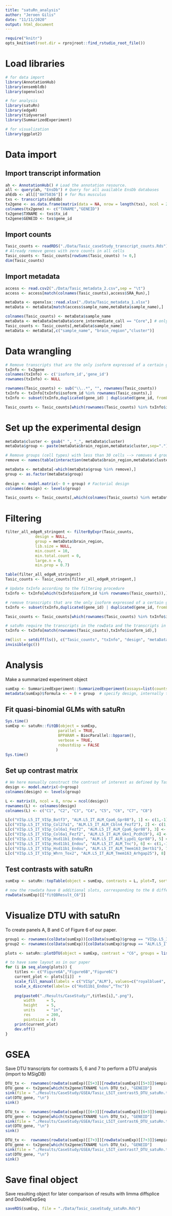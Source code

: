 ```yaml
---
title: "satuRn_analysis"
author: "Jeroen Gilis"
date: "11/11/2020"
output: html_document
---
```


```r
require("knitr")
opts_knit$set(root.dir = rprojroot::find_rstudio_root_file())
```

# Load libraries

```r
# for data import
library(AnnotationHub)
library(ensembldb)
library(openxlsx)

# for analysis
library(satuRn)
library(edgeR)
library(tidyverse)
library(SummarizedExperiment)

# for visualization
library(ggplot2)
```

# Data import

## Import transcript information

```r
ah <- AnnotationHub() # Load the annotation resource.
all <- query(ah, "EnsDb") # Query for all available EnsDb databases
ahEdb <- all[["AH75036"]] # for Mus musculus
txs <- transcripts(ahEdb)
tx2gene <- as.data.frame(matrix(data = NA, nrow = length(txs), ncol = 2))
colnames(tx2gene) <- c("TXNAME","GENEID")
tx2gene$TXNAME <- txs$tx_id
tx2gene$GENEID <- txs$gene_id
```

## Import counts

```r
Tasic_counts <- readRDS("./Data/Tasic_caseStudy_transcript_counts.Rds")
# Already remove genes with zero counts in all cells
Tasic_counts <- Tasic_counts[rowSums(Tasic_counts) != 0,]
dim(Tasic_counts)
```

## Import metadata

```r
access <- read.csv2("./Data/Tasic_metadata_2.csv",sep = "\t")
access <- access[match(colnames(Tasic_counts),access$SRA_Run),]

metaData <- openxlsx::read.xlsx("./Data/Tasic_metadata_1.xlsx")
metaData <- metaData[match(access$sample_name,metaData$sample_name),]

colnames(Tasic_counts) <- metaData$sample_name
metaData <- metaData[metaData$core_intermediate_call == "Core",] # only retain cell that were unambiguously assigned to a certain cell type (cluster)
Tasic_counts <- Tasic_counts[,metaData$sample_name]
metaData <- metaData[,c("sample_name", "brain_region","cluster")]
```

# Data wrangling

```r
# Remove transcripts that are the only isoform expressed of a certain gene
txInfo <- tx2gene
colnames(txInfo) <- c('isoform_id','gene_id')
rownames(txInfo) <- NULL

rownames(Tasic_counts) <- sub("\\..*", "", rownames(Tasic_counts))
txInfo <- txInfo[txInfo$isoform_id %in% rownames(Tasic_counts),]
txInfo <- subset(txInfo,duplicated(gene_id) | duplicated(gene_id, fromLast=TRUE))

Tasic_counts <- Tasic_counts[which(rownames(Tasic_counts) %in% txInfo$isoform_id),]
```

# Set up the experimental design

```r
metaData$cluster <- gsub(" ", "_", metaData$cluster)
metaData$group <- paste(metaData$brain_region,metaData$cluster,sep=".")

# Remove groups (cell types) with less than 30 cells --> removes 4 groups
remove <- names(table(interaction(metaData$brain_region,metaData$cluster))[table(interaction(metaData$brain_region,metaData$cluster)) < 30])

metaData <- metaData[-which(metaData$group %in% remove),]
group <- as.factor(metaData$group)
 
design <- model.matrix(~ 0 + group) # Factorial design
colnames(design) <- levels(group)

Tasic_counts <- Tasic_counts[,which(colnames(Tasic_counts) %in% metaData$sample_name)]
```

# Filtering

```r
filter_all_edgeR_stringent <- filterByExpr(Tasic_counts,
             design = NULL,
             group = metaData$brain_region,
             lib.size = NULL,
             min.count = 10,
             min.total.count = 0,
             large.n = 0,
             min.prop = 0.7)

table(filter_all_edgeR_stringent)
Tasic_counts <- Tasic_counts[filter_all_edgeR_stringent,]
```

```r
# Update txInfo according to the filtering procedure
txInfo <- txInfo[which(txInfo$isoform_id %in% rownames(Tasic_counts)),]

# remove transcripts that are the only isoform expressed of a certain gene (after filtering)
txInfo <- subset(txInfo,duplicated(gene_id) | duplicated(gene_id, fromLast=TRUE))

Tasic_counts <- Tasic_counts[which(rownames(Tasic_counts) %in% txInfo$isoform_id),]

# satuRn require the transcripts in the rowData and the transcripts in the count matrix to be in the same order. If not, the resulting models will be matched to the wrong rowData
txInfo <- txInfo[match(rownames(Tasic_counts),txInfo$isoform_id),]

rm(list = setdiff(ls(), c("Tasic_counts", "txInfo", "design", "metaData", "tx2gene","group")))
invisible(gc())
```

# Analysis

Make a summarized experiment object

```r
sumExp <- SummarizedExperiment::SummarizedExperiment(assays=list(counts=Tasic_counts), colData = metaData, rowData = txInfo)
metadata(sumExp)$formula <- ~ 0 + group  # specify design, internally the fit function will then use design <- model.matrix(sumExp@metadata$formula, colData(sumExp))
```

## Fit quasi-binomial GLMs with satuRn

```r
Sys.time()
sumExp <- satuRn::fitQB(object = sumExp,
                       parallel = TRUE,
                       BPPARAM = BiocParallel::bpparam(),
                       verbose = TRUE,
                       robustdisp = FALSE
                      )
Sys.time()
```

## Set up contrast matrix

```r
# We here manually construct the contrast of interest as defined by Tasic et al.
design <- model.matrix(~0+group)
colnames(design) <- levels(group)

L <- matrix(0, ncol = 8, nrow = ncol(design))
rownames(L) <- colnames(design)
colnames(L) <- c("C1", "C2", "C3", "C4", "C5", "C6", "C7", "C8")

L[c("VISp.L5_IT_VISp_Batf3", "ALM.L5_IT_ALM_Cpa6_Gpr88"), 1] <- c(1,-1)
L[c("VISp.L5_IT_VISp_Col27a1", "ALM.L5_IT_ALM_Cbln4_Fezf2"), 2] <- c(1,-1)
L[c("VISp.L5_IT_VISp_Col6a1_Fezf2", "ALM.L5_IT_ALM_Cpa6_Gpr88"), 3] <- c(1,-1)
L[c("VISp.L5_IT_VISp_Col6a1_Fezf2", "ALM.L5_IT_ALM_Gkn1_Pcdh19"), 4] <- c(1,-1)
L[c("VISp.L5_IT_VISp_Hsd11b1_Endou", "ALM.L5_IT_ALM_Lypd1_Gpr88"), 5] <- c(1,-1)
L[c("VISp.L5_IT_VISp_Hsd11b1_Endou", "ALM.L5_IT_ALM_Tnc"), 6] <- c(1,-1)
L[c("VISp.L5_IT_VISp_Hsd11b1_Endou", "ALM.L5_IT_ALM_Tmem163_Dmrtb1"), 7] <- c(1,-1)
L[c("VISp.L5_IT_VISp_Whrn_Tox2", "ALM.L5_IT_ALM_Tmem163_Arhgap25"), 8] <- c(1,-1)
```

## Test contrasts with satuRn

```r
sumExp <- satuRn::topTable(object = sumExp, contrasts = L, plot=T, sort = F)
```

```r
# now the rowdata have 8 additional slots, corresponding to the 8 different requested contrasts. This is a simple dataframe with results for each transcripts in the selected contrast.
rowData(sumExp)[["fitQBResult_C6"]]
```

# Visualize DTU with satuRn

To create panels A, B and C of Figure 6 of our paper.

```r
group1 <- rownames(colData(sumExp))[colData(sumExp)$group == "VISp.L5_IT_VISp_Hsd11b1_Endou"]
group2 <- rownames(colData(sumExp))[colData(sumExp)$group == "ALM.L5_IT_ALM_Tnc"]

plots <- satuRn::plotDTU(object = sumExp, contrast = "C6", groups = list(group1,group2), coefficients = list(c(0,0,0,0,0,0,0,0,0,0,0,0,1,0),c(0,0,0,0,0,0,0,0,1,0,0,0,0,0)), summaryStat = "model", transcripts = c("ENSMUST00000081554","ENSMUST00000195963","ENSMUST00000132062"),genes = NULL,top.n = 6)

# to have same layout as in our paper
for (i in seq_along(plots)) {
    titles <- c("Figure6A","Figure6B","Figure6C")
    current_plot <- plots[[i]]  + 
    scale_fill_manual(labels = c("VISp","ALM"), values=c("royalblue4", "firebrick")) +
    scale_x_discrete(labels= c("Hsd11b1_Endou","Tnc"))
  
    png(paste0("./Results/CaseStudy/",titles[i],".png"),
        width     = 5,
        height    = 5,
        units     = "in",
        res       = 200,
        pointsize = 4)
    print(current_plot)
    dev.off()
}
```

# GSEA

Save DTU transcripts for contrasts 5, 6 and 7 to perform a DTU analysis (import to MSigDB)

```r
DTU_tx <-  rownames(rowData(sumExp)[[5+3]][rowData(sumExp)[[5+3]]$empirical_FDR <= 0.05 & !is.na(rowData(sumExp)[[5+3]]$estimates),])
DTU_gene <- tx2gene[which(tx2gene$TXNAME %in% DTU_tx), "GENEID"]
sink(file = "./Results/CaseStudy/GSEA/Tasic_L5IT_contrast5_DTU_satuRn.txt")
cat(DTU_gene, "\n")
sink()

DTU_tx <-  rownames(rowData(sumExp)[[6+3]][rowData(sumExp)[[6+3]]$empirical_FDR <= 0.05 & !is.na(rowData(sumExp)[[6+3]]$estimates),])
DTU_gene <- tx2gene[which(tx2gene$TXNAME %in% DTU_tx), "GENEID"]
sink(file = "./Results/CaseStudy/GSEA/Tasic_L5IT_contrast6_DTU_satuRn.txt")
cat(DTU_gene, "\n")
sink()

DTU_tx <-  rownames(rowData(sumExp)[[7+3]][rowData(sumExp)[[7+3]]$empirical_FDR <= 0.05 & !is.na(rowData(sumExp)[[7+3]]$estimates),])
DTU_gene <- tx2gene[which(tx2gene$TXNAME %in% DTU_tx), "GENEID"]
sink(file = "./Results/CaseStudy/GSEA/Tasic_L5IT_contrast7_DTU_satuRn.txt")
cat(DTU_gene, "\n")
sink()
```

# Save final object

Save resulting object for later comparison of results with limma diffsplice and DoubleExpSeq

```r
saveRDS(sumExp, file = "./Data/Tasic_caseStudy_satuRn.Rds")
```
